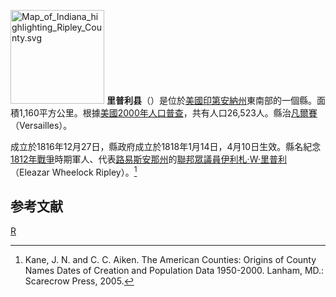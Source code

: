 {{noteTA
|T=zh-hans:里普利县 (印第安纳州);zh-hk:里普利縣 (印第安納州);zh-tw:里普利郡 (印地安納州);
|G1=USState
}}

[[File:Map_of_Indiana_highlighting_Ripley_County.svg|150px]]
'''里普利县'''（{{lang-en|Ripley County}}）是位於[[美國|美國]][[印第安納州|印第安納州]]東南部的一個縣。面積1,160平方公里。根據[[美國2000年人口普查|美國2000年人口普查]]，共有人口26,523人。縣治[[凡爾賽_(印地安納州)|凡爾賽]]（Versailles）。

成立於1816年12月27日，縣政府成立於1818年1月14日，4月10日生效。縣名紀念[[1812年戰爭|1812年戰爭]]時期軍人、代表[[路易斯安那州|路易斯安那州]]的[[美國眾議院|聯邦眾議員]][[伊利札·W·里普利|伊利札·W·里普利]]（Eleazar Wheelock Ripley）。<ref>Kane, J. N. and C. C. Aiken. The American Counties: Origins of County Names Dates of Creation and Population Data 1950-2000. Lanham, MD.: Scarecrow Press, 2005.</ref>

==参考文献==
<div class="references-small">
<references />
</div>

{{印第安納州}}
{{里普利縣 (印地安納州)}}

[[Category:印第安納州的縣|R]]